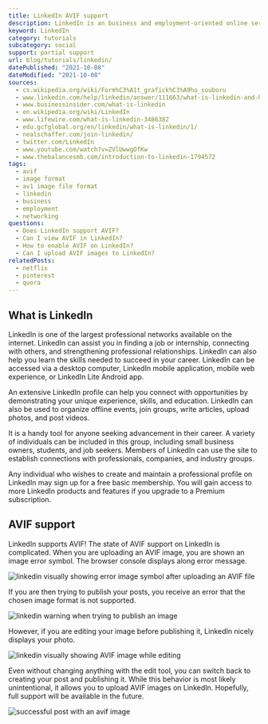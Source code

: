 ```yaml
---
title: LinkedIn AVIF support
description: LinkedIn is an business and employment-oriented online service. Find out how to use AVIF images.
keyword: LinkedIn
category: tutorials
subcategory: social
support: partial support
url: blog/tutorials/linkedin/
datePublished: "2021-10-08"
dateModified: "2021-10-08"
sources:
  - cs.wikipedia.org/wiki/Form%C3%A1t_grafick%C3%A9ho_souboru
  - www.linkedin.com/help/linkedin/answer/111663/what-is-linkedin-and-how-can-i-use-it-?lang=en
  - www.businessinsider.com/what-is-linkedin
  - en.wikipedia.org/wiki/LinkedIn
  - www.lifewire.com/what-is-linkedin-3486382
  - edu.gcfglobal.org/en/linkedin/what-is-linkedin/1/
  - nealschaffer.com/join-linkedin/
  - twitter.com/LinkedIn
  - www.youtube.com/watch?v=ZVlUwwgOfKw
  - www.thebalancesmb.com/introduction-to-linkedin-1794572
tags:
  - avif
  - image format
  - av1 image file format
  - linkedin
  - business
  - employment
  - networking
questions:
  - Does LinkedIn support AVIF?
  - Can I view AVIF in LinkedIn?
  - How to enable AVIF on LinkedIn?
  - Can I upload AVIF images to LinkedIn?
relatedPosts:
  - netflix
  - pinterest
  - quora
---
```


## What is LinkedIn

LinkedIn is one of the largest professional networks available on the internet. LinkedIn can assist you in finding a job or internship, connecting with others, and strengthening professional relationships. LinkedIn can also help you learn the skills needed to succeed in your career. LinkedIn can be accessed via a desktop computer, LinkedIn mobile application, mobile web experience, or LinkedIn Lite Android app.

An extensive LinkedIn profile can help you connect with opportunities by demonstrating your unique experience, skills, and education. LinkedIn can also be used to organize offline events, join groups, write articles, upload photos, and post videos.

It is a handy tool for anyone seeking advancement in their career. A variety of individuals can be included in this group, including small business owners, students, and job seekers. Members of LinkedIn can use the site to establish connections with professionals, companies, and industry groups.

Any individual who wishes to create and maintain a professional profile on LinkedIn may sign up for a free basic membership. You will gain access to more LinkedIn products and features if you upgrade to a Premium subscription.

## AVIF support

LinkedIn supports AVIF! The state of AVIF support on LinkedIn is complicated. When you are uploading an AVIF image, you are shown an image error symbol. The browser console displays along error message.

<Image
  src="linkedin"
  alt="linkedin visually showing error image symbol after uploading an AVIF file"
/>

If you are then trying to publish your posts, you receive an error that the chosen image format is not supported.

<Image
  src="linkedin-no-edit"
  alt="linkedin warning when trying to publish an image"
/>

However, if you are editing your image before publishing it, LinkedIn nicely displays your photo.

<Image
  src="linkedin-edit-done"
  alt="linkedin visually showing AVIF image while editing"
/>

Even without changing anything with the edit tool, you can switch back to creating your post and publishing it. While this behavior is most likely unintentional, it allows you to upload AVIF images on LinkedIn. Hopefully, full support will be available in the future.

<Image src="linkedin-published" alt="successful post with an avif image" />
